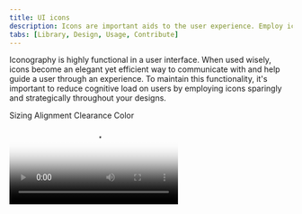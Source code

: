 ```yaml
---
title: UI icons
description: Icons are important aids to the user experience. Employ icons strategically with careful view to sizing, alignment, clearance and color in usage.
tabs: [Library, Design, Usage, Contribute]
---
```


<PageDescription>

Iconography is highly functional in a user interface. When used wisely, icons become an elegant yet efficient way to communicate with and help guide a user through an experience. To maintain this functionality, it's important to reduce cognitive load on users by employing icons sparingly and strategically throughout your designs.
</PageDescription>

<AnchorLinks>
  <AnchorLink>Sizing</AnchorLink>
  <AnchorLink>Alignment</AnchorLink>
  <AnchorLink>Clearance</AnchorLink>
  <AnchorLink>Color</AnchorLink>
</AnchorLinks>

<Video src="/videos/icon-usage.mp4" poster="/images/icon-usage-poster.jpg" />

## Sizing

Icons have been designed to work best in four sizes: 16px, 20px, 24px, and 32px. Please use icons at their originally produced size. These are provided in SVG and Adobe Illustrator files.

<ArtDirection>

![sizing example](../images/sizing-example-comp-mobile.svg)
![sizing example](../images/sizing-example-comp.svg)

</ArtDirection>

| Icon size                                     | Stroke width | Padding | Live area | Corner radius | Type sizes |
| --------------------------------------------- | ------------ | ------- | --------- | ------------- | ---------- |
| 32px                                          | 2px          | 2px     | 28px      | 2px           | —          |
| 24px                                          | 1.5px        | 1.5px   | 21px      | 1.5px         | —          |
| <span class="footnote__highlight">20px</span> | 1.25px       | 1.25px  | 17.5px    | 1.25px        | 16pt       |
| <span class="footnote__highlight">16px</span> | 1px          | 1px     | 14px      | 1px           | 14pt       |

<Caption>
  <span class="footnote__highlight" />
  <span class="footnote">
    16px and 20px icons are optimized to feel balanced when paired with 14pt and
    16pt IBM Plex. Use 24px and 32px when larger icons are needed.
  </span>
</Caption>
<ArtDirection>

![](../images/sizing-alignment-example-comp-mobile.svg)
![](../images/sizing-alignment-example-comp.svg)

</ArtDirection>

<DoDontRow>
<DoDont caption="Do use the correct icon size with IBM Plex.">

![correct icon sizing](../images/sizing-correct-size-do.svg)

</DoDont>
<DoDont type="dont" caption="Don’t alter icon sizes.">

![incorrect icon sizing](../images/sizing-correct-size-dont.svg)

</DoDont>
</DoDontRow>

<DoDontRow>
<DoDont caption="Do center-align icons when they’re next to text.">

![correct sizing alignment](../images/sizing-alignment-do.svg)

</DoDont>
<DoDont type="dont" caption="Don’t baseline-align icons to the text.">

![incorrect sizing alignment](../images/sizing-alignment-dont.svg)

</DoDont>
</DoDontRow>

## Alignment

Icons are optically aligned to the center of the icon grid within the boundary box. Centering ensures all icons will be aligned correctly when exported and used side-by-side in a line or a row. Visually center an icon where the visual weight is heaviest. In some situations, mechanically centering doesn’t work.

![alignment example](../images/alignment-example-comp.svg)

<ArtDirection>

![](../images/alignment-example-comp-visual-center-mobile.svg)
![](../images/alignment-example-visual-center-comp.svg)

</ArtDirection>

## Clearance

When designing icons for touch surfaces, all targets need to be 44px or greater. The icon can be smaller than 44px if padding is added to the touch target with CSS to meet the 44px minimum.

<ArtDirection>

![clearance exmaple](../images/clearance-example-comp-mobile.svg)
![clearance exmaple](../images/clearance-example-comp.svg)

</ArtDirection>

<DoDontRow>
<DoDont caption="Do follow the clearance rule to allow for legibility and an optimal touch experience.">

![clearance rule](../images/clearance-do.svg)

</DoDont>
<DoDont type="dont" caption="Don’t collapse the icon clearance area.">

![incorrect clearance](../images/clearance-dont.svg)

</DoDont>
</DoDontRow>

## Color

Icons are always a solid, monochromatic color and need to pass the same color contrast ratio as typography (4.5:1). The color of the icon should reflect the importance of the icon’s action which should always be to help guide a user. For more information on color, see Color in UI.

<DoDontRow>
<DoDont caption="Do match your icon color with your text color when pairing them.">

![color match](../images/color-match-do.svg)

</DoDont>
<DoDont type="dont" caption="Don’t use different colors for text and icons.">

![incorrect color match](../images/color-match-dont.svg)

</DoDont>
</DoDontRow>

<DoDontRow>
<DoDont caption="Do make icons monotone.">

![color icon](../images/colored-icon-do.svg)

</DoDont>
<DoDont type="dont" caption="Don’t use more than one color within an icon.">

![incorrect color icon](../images/colored-icon-dont.svg)

</DoDont>
</DoDontRow>
